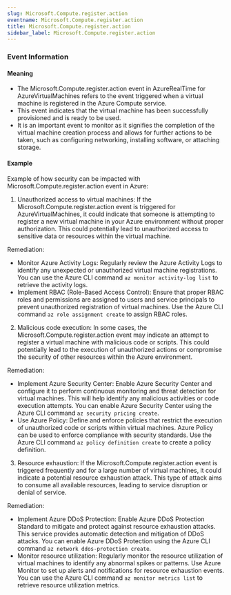 ```yaml
--- 
slug: Microsoft.Compute.register.action
eventname: Microsoft.Compute.register.action
title: Microsoft.Compute.register.action
sidebar_label: Microsoft.Compute.register.action
---
```

                       
### Event Information

#### Meaning

- The Microsoft.Compute.register.action event in AzureRealTime for AzureVirtualMachines refers to the event triggered when a virtual machine is registered in the Azure Compute service.
- This event indicates that the virtual machine has been successfully provisioned and is ready to be used.
- It is an important event to monitor as it signifies the completion of the virtual machine creation process and allows for further actions to be taken, such as configuring networking, installing software, or attaching storage.

#### Example

Example of how security can be impacted with Microsoft.Compute.register.action event in Azure:

1. Unauthorized access to virtual machines: If the Microsoft.Compute.register.action event is triggered for AzureVirtualMachines, it could indicate that someone is attempting to register a new virtual machine in your Azure environment without proper authorization. This could potentially lead to unauthorized access to sensitive data or resources within the virtual machine.

Remediation:
- Monitor Azure Activity Logs: Regularly review the Azure Activity Logs to identify any unexpected or unauthorized virtual machine registrations. You can use the Azure CLI command `az monitor activity-log list` to retrieve the activity logs.
- Implement RBAC (Role-Based Access Control): Ensure that proper RBAC roles and permissions are assigned to users and service principals to prevent unauthorized registration of virtual machines. Use the Azure CLI command `az role assignment create` to assign RBAC roles.

2. Malicious code execution: In some cases, the Microsoft.Compute.register.action event may indicate an attempt to register a virtual machine with malicious code or scripts. This could potentially lead to the execution of unauthorized actions or compromise the security of other resources within the Azure environment.

Remediation:
- Implement Azure Security Center: Enable Azure Security Center and configure it to perform continuous monitoring and threat detection for virtual machines. This will help identify any malicious activities or code execution attempts. You can enable Azure Security Center using the Azure CLI command `az security pricing create`.
- Use Azure Policy: Define and enforce policies that restrict the execution of unauthorized code or scripts within virtual machines. Azure Policy can be used to enforce compliance with security standards. Use the Azure CLI command `az policy definition create` to create a policy definition.

3. Resource exhaustion: If the Microsoft.Compute.register.action event is triggered frequently and for a large number of virtual machines, it could indicate a potential resource exhaustion attack. This type of attack aims to consume all available resources, leading to service disruption or denial of service.

Remediation:
- Implement Azure DDoS Protection: Enable Azure DDoS Protection Standard to mitigate and protect against resource exhaustion attacks. This service provides automatic detection and mitigation of DDoS attacks. You can enable Azure DDoS Protection using the Azure CLI command `az network ddos-protection create`.
- Monitor resource utilization: Regularly monitor the resource utilization of virtual machines to identify any abnormal spikes or patterns. Use Azure Monitor to set up alerts and notifications for resource exhaustion events. You can use the Azure CLI command `az monitor metrics list` to retrieve resource utilization metrics.


 